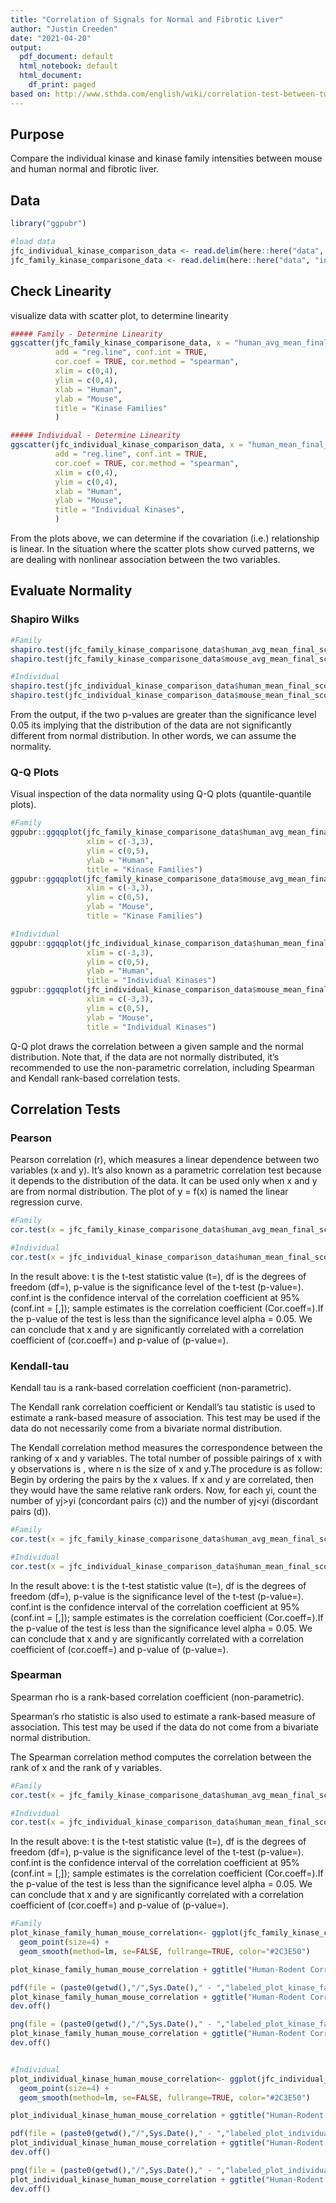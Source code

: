 ```yaml
---
title: "Correlation of Signals for Normal and Fibrotic Liver"
author: "Justin Creeden"
date: "2021-04-20"
output:
  pdf_document: default
  html_notebook: default
  html_document:
    df_print: paged
based on: http://www.sthda.com/english/wiki/correlation-test-between-two-variables-in-r
---
```


## Purpose

Compare the individual kinase and kinase family intensities between mouse and human normal and fibrotic liver.

## Data

```r
library("ggpubr")
```

```r
#load data
jfc_individual_kinase_comparison_data <- read.delim(here::here("data", "inputs", "differential_reports", "individual-kinases.txt"))
jfc_family_kinase_comparisone_data <- read.delim(here::here("data", "inputs", "differential_reports", "reformatted-both-liver-fibrosis-vs-control.txt"))
```

## Check Linearity

visualize data with scatter plot, to determine linearity

```r
##### Family - Determine Linearity
ggscatter(jfc_family_kinase_comparisone_data, x = "human_avg_mean_final_score", y = "mouse_avg_mean_final_score", 
          add = "reg.line", conf.int = TRUE, 
          cor.coef = TRUE, cor.method = "spearman",
          xlim = c(0,4),
          ylim = c(0,4),
          xlab = "Human",
          ylab = "Mouse",
          title = "Kinase Families"
          )

##### Individual - Determine Linearity
ggscatter(jfc_individual_kinase_comparison_data, x = "human_mean_final_score", y = "mouse_mean_final_score", 
          add = "reg.line", conf.int = TRUE, 
          cor.coef = TRUE, cor.method = "spearman",
          xlim = c(0,4),
          ylim = c(0,4),
          xlab = "Human",
          ylab = "Mouse", 
          title = "Individual Kinases",
          )
```
From the plots above, we can determine if the covariation (i.e.) relationship is linear. In the situation where the scatter plots show curved patterns, we are dealing with nonlinear association between the two variables.

## Evaluate Normality

### Shapiro Wilks


```r
#Family
shapiro.test(jfc_family_kinase_comparisone_data$human_avg_mean_final_score)
shapiro.test(jfc_family_kinase_comparisone_data$mouse_avg_mean_final_score)

#Individual
shapiro.test(jfc_individual_kinase_comparison_data$human_mean_final_score)
shapiro.test(jfc_individual_kinase_comparison_data$mouse_mean_final_score)
```
From the output, if the two p-values are greater than the significance level 0.05 its implying that the distribution of the data are not significantly different from normal distribution. In other words, we can assume the normality.


### Q-Q Plots

Visual inspection of the data normality using Q-Q plots (quantile-quantile plots).

```r
#Family
ggpubr::ggqqplot(jfc_family_kinase_comparisone_data$human_avg_mean_final_score,
                 xlim = c(-3,3),
                 ylim = c(0,5),
                 ylab = "Human", 
                 title = "Kinase Families")
ggpubr::ggqqplot(jfc_family_kinase_comparisone_data$mouse_avg_mean_final_score, 
                 xlim = c(-3,3),
                 ylim = c(0,5),
                 ylab = "Mouse", 
                 title = "Kinase Families")

#Individual
ggpubr::ggqqplot(jfc_individual_kinase_comparison_data$human_mean_final_score, 
                 xlim = c(-3,3),
                 ylim = c(0,5),
                 ylab = "Human", 
                 title = "Individual Kinases")
ggpubr::ggqqplot(jfc_individual_kinase_comparison_data$mouse_mean_final_score, 
                 xlim = c(-3,3),
                 ylim = c(0,5),
                 ylab = "Mouse",
                 title = "Individual Kinases")
```

Q-Q plot draws the correlation between a given sample and the normal distribution. Note that, if the data are not normally distributed, it’s recommended to use the non-parametric correlation, including Spearman and Kendall rank-based correlation tests.



## Correlation Tests

### Pearson

Pearson correlation (r), which measures a linear dependence between two variables (x and y). It’s also known as a parametric correlation test because it depends to the distribution of the data. It can be used only when x and y are from normal distribution. The plot of y = f(x) is named the linear regression curve.

```r
#Family
cor.test(x = jfc_family_kinase_comparisone_data$human_avg_mean_final_score, y = jfc_family_kinase_comparisone_data$mouse_avg_mean_final_score, method = "pearson")

#Individual
cor.test(x = jfc_individual_kinase_comparison_data$human_mean_final_score, y = jfc_individual_kinase_comparison_data$mouse_mean_final_score, method = "pearson")
```

In the result above: t is the t-test statistic value (t=), df is the degrees of freedom (df=), p-value is the significance level of the t-test (p-value=). conf.int is the confidence interval of the correlation coefficient at 95% (conf.int = [,]); sample estimates is the correlation coefficient (Cor.coeff=).If the p-value of the test is less than the significance level alpha = 0.05. We can conclude that x and y are significantly correlated with a correlation coefficient of (cor.coeff=) and p-value of (p-value=).




### Kendall-tau

Kendall tau is a rank-based correlation coefficient (non-parametric). 

The Kendall rank correlation coefficient or Kendall’s tau statistic is used to estimate a rank-based measure of association. This test may be used if the data do not necessarily come from a bivariate normal distribution.

The Kendall correlation method measures the correspondence between the ranking of x and y variables. The total number of possible pairings of x with y observations is , where n is the size of x and y.The procedure is as follow: Begin by ordering the pairs by the x values. If x and y are correlated, then they would have the same relative rank orders. Now, for each yi, count the number of yj>yi (concordant pairs (c)) and the number of yj<yi (discordant pairs (d)).

```r
#Family
cor.test(x = jfc_family_kinase_comparisone_data$human_avg_mean_final_score, y = jfc_family_kinase_comparisone_data$mouse_avg_mean_final_score, method = "kendall")

#Individual
cor.test(x = jfc_individual_kinase_comparison_data$human_mean_final_score, y = jfc_individual_kinase_comparison_data$mouse_mean_final_score, method = "kendall")
```

In the result above: t is the t-test statistic value (t=), df is the degrees of freedom (df=), p-value is the significance level of the t-test (p-value=). conf.int is the confidence interval of the correlation coefficient at 95% (conf.int = [,]); sample estimates is the correlation coefficient (Cor.coeff=).If the p-value of the test is less than the significance level alpha = 0.05. We can conclude that x and y are significantly correlated with a correlation coefficient of (cor.coeff=) and p-value of (p-value=).




### Spearman

Spearman rho is a rank-based correlation coefficient (non-parametric). 

Spearman’s rho statistic is also used to estimate a rank-based measure of association. This test may be used if the data do not come from a bivariate normal distribution.

The Spearman correlation method computes the correlation between the rank of x and the rank of y variables.

```r
#Family
cor.test(x = jfc_family_kinase_comparisone_data$human_avg_mean_final_score, y = jfc_family_kinase_comparisone_data$mouse_avg_mean_final_score, method = "spearman")

#Individual
cor.test(x = jfc_individual_kinase_comparison_data$human_mean_final_score, y = jfc_individual_kinase_comparison_data$mouse_mean_final_score, method = "spearman")
```

In the result above: t is the t-test statistic value (t=), df is the degrees of freedom (df=), p-value is the significance level of the t-test (p-value=). conf.int is the confidence interval of the correlation coefficient at 95% (conf.int = [,]); sample estimates is the correlation coefficient (Cor.coeff=).If the p-value of the test is less than the significance level alpha = 0.05. We can conclude that x and y are significantly correlated with a correlation coefficient of (cor.coeff=) and p-value of (p-value=).


```r
#Family
plot_kinase_family_human_mouse_correlation<- ggplot(jfc_family_kinase_comparisone_data, aes(jfc_family_kinase_comparisone_data$human_avg_mean_final_score,jfc_family_kinase_comparisone_data$mouse_avg_mean_final_score)) +
  geom_point(size=4) +
  geom_smooth(method=lm, se=FALSE, fullrange=TRUE, color="#2C3E50")

plot_kinase_family_human_mouse_correlation + ggtitle("Human-Rodent Correlation (Kinase families)") + xlab("Human kinase family score") + ylab("Rodent kinase family score")

pdf(file = (paste0(getwd(),"/",Sys.Date()," - ","labeled_plot_kinase_family_human_mouse_correlation",".pdf")),useDingbats = F, height = 10.25)
plot_kinase_family_human_mouse_correlation + ggtitle("Human-Rodent Correlation (Kinase families)") + xlab("Human kinase family score") + ylab("Rodent kinase family score")
dev.off()

png(file = (paste0(getwd(),"/",Sys.Date()," - ","labeled_plot_kinase_family_human_mouse_correlation",".png")),width = 20000,height = 10000,units = "px",pointsize = 12,res = 1200)
plot_kinase_family_human_mouse_correlation + ggtitle("Human-Rodent Correlation (Kinase families)") + xlab("Human kinase family score") + ylab("Rodent kinase family score")
dev.off()


#Individual
plot_individual_kinase_human_mouse_correlation<- ggplot(jfc_individual_kinase_comparison_data, aes(jfc_individual_kinase_comparison_data$human_mean_final_score,jfc_individual_kinase_comparison_data$mouse_mean_final_score)) +
  geom_point(size=4) +
  geom_smooth(method=lm, se=FALSE, fullrange=TRUE, color="#2C3E50")

plot_individual_kinase_human_mouse_correlation + ggtitle("Human-Rodent Correlation (Individual kinases)") + xlab("Human kinase score") + ylab("Rodent kinase score")

pdf(file = (paste0(getwd(),"/",Sys.Date()," - ","labeled_plot_individual_kinase_human_mouse_correlation",".pdf")),useDingbats = F, height = 10.25)
plot_individual_kinase_human_mouse_correlation + ggtitle("Human-Rodent Correlation (Individual kinases)") + xlab("Human kinase score") + ylab("Rodent kinase score")
dev.off()

png(file = (paste0(getwd(),"/",Sys.Date()," - ","labeled_plot_individual_kinase_human_mouse_correlation",".png")),width = 20000,height = 10000,units = "px",pointsize = 12,res = 1200)
plot_individual_kinase_human_mouse_correlation + ggtitle("Human-Rodent Correlation (Individual kinases)") + xlab("Human kinase score") + ylab("Rodent kinase score")
dev.off()
```

